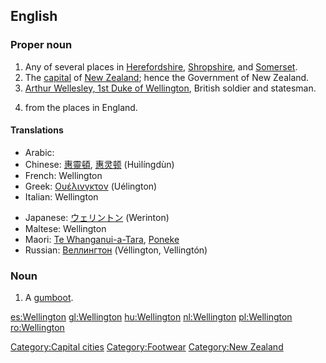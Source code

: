 {{wikipedia}}
==English==

===Proper noun===
{{en-proper noun}}

# Any of several places in [[Herefordshire]], [[Shropshire]], and [[Somerset]].
# The [[capital]] of [[New Zealand]]; hence the Government of New Zealand.
# [[w:Arthur Wellesley, 1st Duke of Wellington|Arthur Wellesley, 1st Duke of Wellington]], British soldier and statesman.
# {{surname|[[habitational]]|from=Old English|dot=}} from the places in England.

====Translations====
{{trans-top|capital of New Zealand}}
* Arabic: {{t|ar|ويلنجتون|m|tr=Welington|sc=Arab}}
* Chinese: [[惠靈頓]], [[惠灵顿]] (Huìlíngdùn)
* French: Wellington
* Greek: [[Ουέλινγκτον]] (Uélington)
* Italian: Wellington
{{trans-mid}}
* Japanese: [[ウェリントン]] (Werinton)
* Maltese: Wellington
* Maori: [[Te Whanganui-a-Tara]], [[Poneke]]
* Russian: [[Веллингтон]] (Véllington, Vellingtón) {{m}}
{{trans-bottom}}

===Noun===
{{en-noun}}

# A [[gumboot]].

[[Category:Capital cities]]
[[Category:Footwear]]
[[Category:New Zealand]]

[[es:Wellington]]
[[gl:Wellington]]
[[hu:Wellington]]
[[nl:Wellington]]
[[pl:Wellington]]
[[ro:Wellington]]
